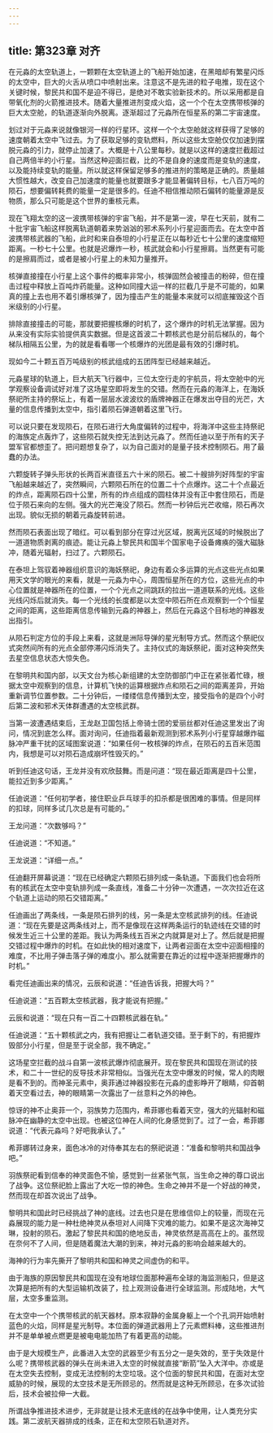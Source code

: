 ```yaml
---
---
---
```

title: 第323章 对齐
---



在元淼的太空轨道上，一颗颗在太空轨道上的飞船开始加速，在黑暗却有繁星闪烁的太空中，巨大的火舌从喷口中喷射出来。注意这不是先进的粒子电推，现在这个关键时候，黎民共和国不是迫不得已，是绝对不敢实验新技术的。所以采用都是自带氧化剂的火箭推进技术。随着大量推进剂变成火焰，这一个个在太空携带核弹的巨大太空舱，的轨道逐渐向外脱离。逐渐超过了元淼所在恒星系的第二宇宙速度。

划过对于元淼来说就像银河一样的行星环。这样一个个太空舱就这样获得了足够的速度朝着太空中飞过去。为了获取足够的变轨燃料，所以这些太空舱仅仅加速到摆脱元淼的引力，就停止加速了。大概是十八公里每秒。就是以这样的速度拦截超过自己两倍半的小行星。当然这种迎面拦截，比的不是自身的速度而是变轨的速度，以及能持续变轨的能量。所以就这样保留足够多的推进剂的策略是正确的。质量越大惯性越大，改变自己加速度的能量也就要跟多才能显著偏转目标，七八百万吨的陨石，想要偏转耗费的能量一定是很多的。任迪不相信推动陨石偏转的能量源是反物质，那么只可能是这个世界的重核元素。

现在飞翔太空的这一波携带核弹的宇宙飞船，并不是第一波，早在七天前，就有二十批宇宙飞船这样脱离轨道朝着来势汹汹的邪术系列小行星迎面而去。在太空中首波携带核武器的飞船，此时和来自泰坦的小行星正在以每秒近七十公里的速度缩短距离。一秒七十公里。也就是迟爆炸一秒，核武就会和小行星擦肩。当然更有可能的是擦肩而过，或者是被小行星上的未知力量推开。

核弹直接撞在小行星上这个事件的概率非常小，核弹固然会被撞击的粉碎，但在撞击过程中释放上百吨炸药能量。这种如同撞大运一样的拦截几乎是不可能的，如果真的撞上去也用不着引爆核弹了，因为撞击产生的能量本来就可以彻底摧毁这个百米级别的小行星。

排除直接撞击的可能，那就要把握核爆的时机了，这个爆炸的时机无法掌握。因为从来没有实际实验提供真实数据。但是这首波二十颗核武也是分前后梯队的，每个梯队相隔五公里，为的就是看看哪一个核爆炸的光团是最有效的引爆时机。

现如今二十颗五百万吨级别的核武组成的五团阵型已经越来越近。

元淼星球的轨道上，巨大航天飞行器中，三位太空行走的宇航员，将太空舱中的光学观察设备调试好对准了这场星空即将发生的交错。然而在元淼的海洋上，在海妖祭祀所主持的祭坛上，有着一层层水波波纹的盾牌神器正在爆发出夺目的光芒，大量的信息传播到太空中，指引着陨石弹道朝着这里飞行。

可以说只要在发现陨石，在陨石进行大角度偏转的过程中，将海洋中这些主持祭祀的海族定点轰炸了，这些陨石就失控无法到达元淼了。然而任迪以至于所有的天子盟军官都想歪了。把问题想复杂了，以为自己面对的是量子技术控制陨石。用了最蠢的办法。

六颗旋转子弹头形状的长两百米直径五六十米的陨石。被二十艘排列好阵型的宇宙飞船越来越近了，突然瞬间，六颗陨石所在的位置二十个点爆炸。这二十个点最近的炸点，距离陨石四十公里，所有的炸点组成的圆柱体并没有正中套住陨石，而是位于陨石来向的左侧。强大的光芒淹没了陨石。然而一秒钟后光芒收缩，陨石再次出现。貌似无损的朝着元淼旋转前进。

然而陨石表面出现了暗红。可以看到部分在穿过光区域，脱离光区域的时候脱出了一道道物质剥离的痕迹。能让元淼上黎民共和国半个国家电子设备瘫痪的强大磁脉冲，随着光辐射，扫过了。六颗陨石。

在泰坦上驾驭着神器组织意识的海妖祭祀，身边有着众多运算的光点这些光点如果用天文学的眼光的来看，就是一元淼为中心，周围恒星所在的方位，这些光点的中心位置就是神器所在的位置，一个个光点之间跳跃的拉出一道道联系的光线。这些光线闪烁后就消失。每一个光线的长度都是以太空中陨石所在点观察到一个个恒星之间的距离，这些距离信息传输到元淼的神器上，然后在元淼这个目标地的神器发出指引。

从陨石判定方位的手段上来看，这就是洲际导弹的星光制导方式。然而这个祭祀仪式突然间所有的光点全部停滞闪烁消失了。主持仪式的海妖祭祀，面对这种突然失去星空信息状态大惊失色。

在黎明共和国内部，以天文台为核心新组建的太空防御部门中正在紧张着忙碌，根据太空中观察到的信息，计算机飞快的运算根据炸点和陨石之间的距离差异，开始重新调节位置参数。二十分钟后，一缕缕信息传播到太空，接受指令的是四个小时后第二波和邪术天体群遭遇的太空核武群。

当第一波遭遇结束后，王龙赵卫国包括上帝骑士团的爱丽丝都对任迪这里发出了询问，情况到底怎么样。面对询问，任迪指着最新观测到邪术系列小行星穿越爆炸磁脉冲严重干扰的区域图案说道：“如果任何一枚核弹的炸点，在陨石的五百米范围内，我想是可以对陨石造成崩坏性毁灭的。”

听到任迪这句话，王龙并没有欢欣鼓舞。而是问道：“现在最近距离是四十公里，能拉近到多少距离。”

任迪说道：“任何初学者，接住职业乒乓球手的扣杀都是很困难的事情。但是同样的扣球，同样多试几次总是有可能的。”

王龙问道：“次数够吗？”

任迪说道：“不知道。”

王龙说道：“详细一点。”

任迪翻开屏幕说道：“现在已经确定六颗陨石排列成一条轨道。下面我们也会将所有的核武在太空中变轨排列成一条直线，准备二十分钟一次遭遇，一次次拉近在这个轨道上运动的陨石交错距离。”

任迪画出了两条线，一条是陨石排列的线，另一条是太空核武排列的线。任迪说道：“现在先要是这两条线对上，而不是像现在这样两条运行的轨迹线在交错的时候发生近三十公里的差距。我认为两条线五百米之内就算是对上了。然后就是把握交错过程中爆炸的时机。在如此快的相对速度下，让两者迎面在太空中迎面相撞的难度，不比用子弹击落子弹的难度小。那么就需要在靠近的过程中逐渐把握爆炸的时机。”

看完任迪画出来的情况，云辰和说道：“任迪告诉我，把握大吗？”

任迪说道：“五百颗太空核武器，我才能说有把握。”

云辰和说道：“现在只有一百二十四颗核武器在轨。”

任迪说道：“五十颗核武之内，我有把握让二者轨道交错。至于剩下的，有把握炸毁部分小行星，但是至于说全部，我不确定。”

这场星空拦截的战斗自第一波核武爆炸彻底展开。现在黎民共和国现在测试的技术，和二十一世纪的反导技术非常相似。当强光在太空中爆发的时候，常人的肉眼是看不到的。而神圣元素中，奥菲通过神器投影在元淼的虚影睁开了眼睛，仰首朝着天空看过去，神的眼睛第一次露出了一丝意料之外的神色。

惊讶的神不止奥菲一个，羽族势力范围内，希菲娜也看着天空，强大的光辐射和磁脉冲在幽静的太空中出现。也被这位神在人间的化身感觉到了。过了一会，希菲娜说道：“代表元淼吗？好吧我承认了。”

希菲娜转过身来，面色冰冷的对侍奉其左右的祭祀说道：“准备和黎明共和国战争吧。”

羽族祭祀看到信奉的神灵面色不愉，感觉到一丝紧张气氛，当生命之神的尊口说出了战争。这位祭祀脸上露出了大吃一惊的神色。生命之神并不是一个好战的神灵，然而现在却首次说出了战争。

黎明共和国此时已经挑战了神的底线。过去也只是在思维信仰上的较量，而现在元淼展现的能力是一种杜绝神灵从泰坦对人间降下灾难的能力。如果不是这次海神艾琳，投射的陨石。激起了黎民共和国的绝地反击，神灵依然是高高在上的。虽然现在奈何不了人间，但是随着魔法大潮的到来，神对元淼的影响会越来越大的。

海神的行为率先撕开了黎明共和国和神灵之间虚伪的和平。

由于海族的原因黎民共和国现在没有地球位面那种遍布全球的海监测船只，但是这次算是把所有的大型运输机改装了，拉上观测设备进行全球监测。形成陆地，大气层，太空多重监测。

在太空中一个个携带核武的航天器材。原本寂静的金属身躯上一个个孔洞开始喷射蓝色的火焰，同样是星光制导。本位面的弹道武器用上了元素燃料棒，这些推进剂并不是单单被点燃更是被电电能加热了有着更高的动能。

由于是大规模生产，此番进入太空的武器至少有五分之一是失效的，至于失效是什么呢？携带核武器的弹头在尚未进入太空的时候就直接“断箭”坠入大洋中。亦或是在太空失去控制，变成无法控制的太空垃圾。这个位面的黎民共和国，在面对太空威胁的时候，展现的太空技术是无所顾忌的。然而就是这种无所顾忌，在多次试验后，技术会被拉伸一大截。

所谓战争推进技术进步，无非就是让技术无底线的在战争中使用，让人类充分实践。第二波航天器排成的线条，正在和太空陨石轨道对齐。